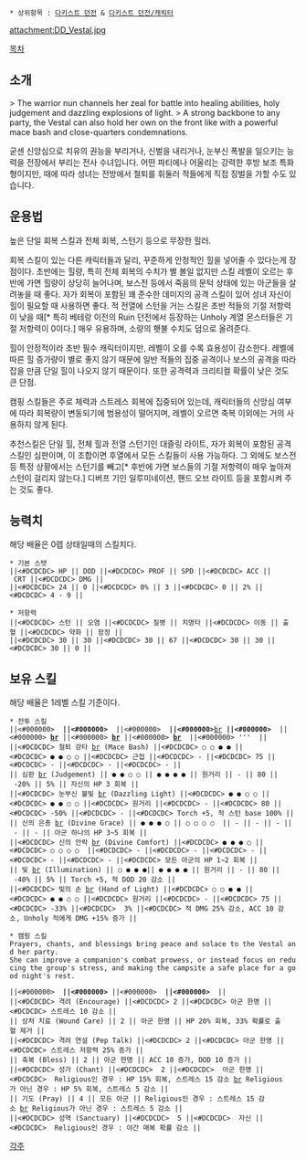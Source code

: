  * 상위항목 : [[다키스트 던전]] & [[다키스트 던전/캐릭터]]

{{{+1 ''' ''Vestal'' ''' }}}

attachment:DD_Vestal.jpg

[[목차]]

== 소개 ==
> The warrior nun channels her zeal for battle into healing abilities, holy judgement and dazzling explosions of light. 
> A strong backbone to any party, the Vestal can also hold her own on the front like with a powerful mace bash and close-quarters condemnations.

굳센 신앙심으로 치유의 권능을 부리거나, 신벌을 내리거나, 눈부신 폭발을 일으키는 능력을 전장에서 부리는 전사 수녀입니다.
어떤 파티에나 어울리는 강력한 후방 보조 특화형이지만, 때에 따라 성녀는 전방에서 철퇴를 휘둘러 적들에게 직접 징벌을 가할 수도 있습니다.
== 운용법 ==
높은 단일 회복 스킬과 전체 회복, 스턴기 등으로 무장한 힐러.

회복 스킬이 있는 다른 캐릭터들과 달리, 꾸준하게 안정적인 힐을 넣어줄 수 있다는게 장점이다. 초반에는 힐량, 특히 전체 회복의 수치가 별 볼일 없지만 스킬 레벨이 오르는 후반에 가면 힐량이 상당히 늘어나며, 보스전 등에서 죽음의 문턱 상태에 있는 아군들을 살려놓을 때 좋다. 자가 회복이 포함된 꽤 준수한 데미지의 공격 스킬이 있어 성녀 자신이 힐이 필요할 때 사용하면 좋다. 적 전열에 스턴을 거는 스킬은 초반 적들의 기절 저항력이 낮을 때[* 특히 베테랑 이전의 Ruin 던전에서 등장하는 Unholy 계열 몬스터들은 기절 저항력이 0이다.] 매우 유용하며, 소량의 횃불 수치도 덤으로 올려준다. 

힐이 안정적이라 초반 필수 캐릭터이지만, 레벨이 오를 수록 효용성이 감소한다. 레벨에 따른 힐 증가량이 별로 좋지 않기 때문에 일반 적들의 집중 공격이나 보스의 공격을 따라잡을 만큼 단일 힐이 나오지 않기 때문이다. 또한 공격력과 크리티컬 확률이 낮은 것도 큰 단점.

캠핑 스킬들은 주로 체력과 스트레스 회복에 집중되어 있는데, 캐릭터들의 신앙심 여부에 따라 회복량이 변동되기에 범용성이 떨어지며, 레벨이 오르면 축복 이외에는 거의 사용하지 않게 된다.

추천스킬은 단일 힐, 전체 힐과 전열 스턴기인 대즐링 라이트, 자가 회복이 포함된 공격 스킬인 심판이며, 이 조합이면 후열에서 모든 스킬들이 사용 가능하다. 그 외에도 보스전 등 특정 상황에서는 스턴기를 빼고[* 후반에 가면 보스들의 기절 저항력이 매우 높아져 스턴이 걸리지 않는다.] 디버프 기인 일루미네이션, 핸드 오브 라이트 등을 포함시켜 주는 것도 좋다.
== 능력치 ==
해당 배율은 0렙 상태일때의 스킬치다.

 * 기본 스텟
 ||<#DCDCDC> HP || DOD ||<#DCDCDC> PROF || SPD ||<#DCDCDC> ACC || CRT ||<#DCDCDC> DMG ||
 ||<#DCDCDC> 24 || 0 ||<#DCDCDC> 0% || 3 ||<#DCDCDC> 0 || 2% ||<#DCDCDC> 4 - 9 ||

 * 저항력
 ||<#DCDCDC> 스턴 || 오염 ||<#DCDCDC> 질병 || 치명타 ||<#DCDCDC> 이동 || 출혈 ||<#DCDCDC> 약화 || 함정 ||
 ||<#DCDCDC> 30 || 30 ||<#DCDCDC> 30 || 67 ||<#DCDCDC> 30 || 30 ||<#DCDCDC> 30 || 0 ||

== 보유 스킬 ==
해당 배율은 1레벨 스킬 기준이다.

 * 전투 스킬
 ||<#000000> '''{{{#white 전투스킬명'''}}} ||<#000000> '''{{{#white 공격위치'''}}}  ||<#000000> '''{{{#white 대상위치'''}}}  ||<#000000> '''{{{#white  공격'''}}}[[br]]'''{{{#white 형태'''}}} ||<#000000> '''{{{#white  위치이동'''}}}  ||<#000000> '''{{{#white  ACC'''}}}[[br]]'''{{{#white  Base'''}}} ||<#000000> '''{{{#white DMG'''}}}[[br]]'''{{{#white  Mod'''}}} ||<#000000> '''{{{#white CRIT'''}}}[[br]]'''{{{#white  Mod'''}}}  ||<#000000> '''{{{#white  기타 효과'''}}}  ||
 ||<#DCDCDC> 철퇴 강타 [[br]] (Mace Bash) ||<#DCDCDC> ○ ○ ● ● ||<#DCDCDC> ● ● ○ ○ ||<#DCDCDC> 근접 ||<#DCDCDC> - ||<#DCDCDC> 75 ||<#DCDCDC> - ||<#DCDCDC> - ||<#DCDCDC> - ||
 || 심판 [[br]] (Judgement) || ● ● ○ ○ || ● ● ● ● || 원거리 || - || 80 || -20% || 5% || 자신의 HP 3 회복 ||
 ||<#DCDCDC> 눈부신 불빛 [[br]] (Dazzling Light) ||<#DCDCDC> ● ● ○ ○ ||<#DCDCDC> ● ● ○ ○ ||<#DCDCDC> 원거리 ||<#DCDCDC> - ||<#DCDCDC> 80 ||<#DCDCDC> -50% ||<#DCDCDC> - ||<#DCDCDC> Torch +5, 적 스턴 base 100% ||
 || 신의 은총 [[br]] (Divine Grace) || ● ● ● ○ || ○ ○ ○ ○  || - || - || - || - || - || 아군 하나의 HP 3~5 회복 ||
 ||<#DCDCDC> 신의 안락 [[br]] (Divine Comfort) ||<#DCDCDC> ● ● ● ○ ||<#DCDCDC> ○ ○ ○ ○  ||<#DCDCDC> - ||<#DCDCDC> - ||<#DCDCDC> - ||<#DCDCDC> - ||<#DCDCDC> - ||<#DCDCDC> 모든 아군의 HP 1~2 회복 ||
 || 빛 [[br]] (Illumination) || ○ ● ● ●|| ● ● ● ● || 원거리 || - || 80 || -40% || 5% || Torch +5, 적 DOD 20 감소 ||
 ||<#DCDCDC> 빛의 손 [[br]] (Hand of Light) ||<#DCDCDC> ○ ○ ● ● ||<#DCDCDC> ● ● ○ ○ ||<#DCDCDC> 원거리 ||<#DCDCDC> - ||<#DCDCDC> 75 ||<#DCDCDC> -33% ||<#DCDCDC>  3% ||<#DCDCDC> 적 DMG 25% 감소, ACC 10 감소, Unholy 적에게 DMG +15% 증가 ||

 * 캠핑 스킬
 Prayers, chants, and blessings bring peace and solace to the Vestal and her party. 
 She can improve a companion's combat prowess, or instead focus on reducing the group's stress, and making the campsite a safe place for a good night's rest. 

 ||<#000000> '''{{{#white 캠핑스킬명'''}}} ||<#000000> '''{{{#white TC'''}}} ||<#000000> '''{{{#white  대상'''}}}  ||<#000000> '''{{{#white  효과'''}}}  ||
 ||<#DCDCDC> 격려 (Encourage) ||<#DCDCDC> 2 ||<#DCDCDC> 아군 한명 ||<#DCDCDC> 스트레스 10 감소 ||
 || 상처 치료 (Wound Care) || 2 || 아군 한명 || HP 20% 회복, 33% 확률로 출혈 제거 ||
 ||<#DCDCDC> 격려 연설 (Pep Talk) ||<#DCDCDC> 2 ||<#DCDCDC> 아군 한명 ||<#DCDCDC> 스트레스 저항력 25% 증가 ||
 || 축복 (Bless) || 2 || 아군 한명 || ACC 10 증가, DOD 10 증가 ||
 ||<#DCDCDC> 성가 (Chant) ||<#DCDCDC>  2 ||<#DCDCDC>  아군 한명 ||<#DCDCDC>  Religious인 경우 : HP 15% 회복, 스트레스 15 감소 [[br]] Religious가 아닌 경우 : HP 5% 회복, 스트레스 5 감소 ||
 || 기도 (Pray) || 4 || 모든 아군 || Religious인 경우 : 스트레스 15 감소 [[br]] Religious가 아닌 경우 : 스트레스 5 감소 ||
 ||<#DCDCDC> 성역 (Sanctuary) ||<#DCDCDC>  5 ||<#DCDCDC>  자신 ||<#DCDCDC>  Religious인 경우 : 야간 매복 확률 감소 ||

[[각주]]
